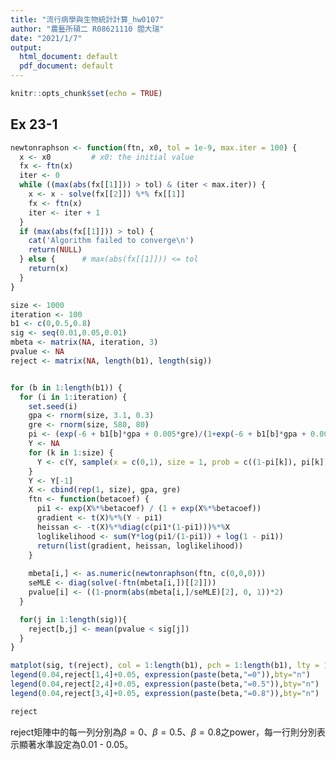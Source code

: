 ---
title: "流行病學與生物統計計算_hw0107"
author: "農藝所碩二 R08621110 閻大瑞"
date: "2021/1/7"
output:
  html_document: default
  pdf_document: default
---

```{r setup, include=FALSE}
knitr::opts_chunk$set(echo = TRUE)
```

## Ex 23-1
```{r}
newtonraphson <- function(ftn, x0, tol = 1e-9, max.iter = 100) {
  x <- x0         # x0: the initial value
  fx <- ftn(x)
  iter <- 0
  while ((max(abs(fx[[1]])) > tol) & (iter < max.iter)) {
    x <- x - solve(fx[[2]]) %*% fx[[1]]
    fx <- ftn(x)
    iter <- iter + 1
  }
  if (max(abs(fx[[1]])) > tol) {
    cat('Algorithm failed to converge\n')
    return(NULL)
  } else {      # max(abs(fx[[1]])) <= tol
    return(x)
  }
}
```

```{r}
size <- 1000
iteration <- 100
b1 <- c(0,0.5,0.8)
sig <- seq(0.01,0.05,0.01)
mbeta <- matrix(NA, iteration, 3)
pvalue <- NA
reject <- matrix(NA, length(b1), length(sig))


for (b in 1:length(b1)) {
  for (i in 1:iteration) {
    set.seed(i)
    gpa <- rnorm(size, 3.1, 0.3)
    gre <- rnorm(size, 580, 80)
    pi <- (exp(-6 + b1[b]*gpa + 0.005*gre)/(1+exp(-6 + b1[b]*gpa + 0.005*gre)))
    Y <- NA
    for (k in 1:size) {
      Y <- c(Y, sample(x = c(0,1), size = 1, prob = c((1-pi[k]), pi[k]), replace = F))
    }
    Y <- Y[-1]
    X <- cbind(rep(1, size), gpa, gre)
    ftn <- function(betacoef) {
      pi1 <- exp(X%*%betacoef) / (1 + exp(X%*%betacoef))
      gradient <- t(X)%*%(Y - pi1)
      heissan <- -t(X)%*%diag(c(pi1*(1-pi1)))%*%X
      loglikelihood <- sum(Y*log(pi1/(1-pi1)) + log(1 - pi1))
      return(list(gradient, heissan, loglikelihood))
    }
  
    mbeta[i,] <- as.numeric(newtonraphson(ftn, c(0,0,0)))
    seMLE <- diag(solve(-ftn(mbeta[i,])[[2]]))
    pvalue[i] <- ((1-pnorm(abs(mbeta[i,]/seMLE)[2], 0, 1))*2)
  }

  for(j in 1:length(sig)){
    reject[b,j] <- mean(pvalue < sig[j])
  }
}
```


```{r}
matplot(sig, t(reject), col = 1:length(b1), pch = 1:length(b1), lty = 1:length(b1), type = "b", frame = F, xlab = "Significance level", ylab = "Rejection rate")
legend(0.04,reject[1,4]+0.05, expression(paste(beta,"=0")),bty="n")
legend(0.04,reject[2,4]+0.05, expression(paste(beta,"=0.5")),bty="n")
legend(0.04,reject[3,4]+0.05, expression(paste(beta,"=0.8")),bty="n")

```

```{r}
reject
```
reject矩陣中的每一列分別為$\beta = 0$、$\beta = 0.5$、$\beta = 0.8$之power，每一行則分別表示顯著水準設定為0.01 - 0.05。
